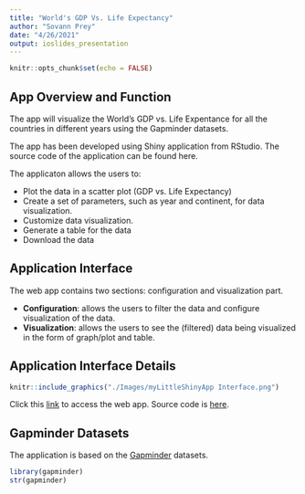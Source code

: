 ```yaml
---
title: "World's GDP Vs. Life Expectancy"
author: "Sovann Prey"
date: "4/26/2021"
output: ioslides_presentation
---
```


```r
knitr::opts_chunk$set(echo = FALSE)
```

## App Overview and Function
The app will visualize the World's GDP vs. Life Expentance for all the countries in different years using the Gapminder datasets.

The app has been developed using Shiny application from RStudio. The source code of the application can be found here.

The applicaton allows the users to:

- Plot the data in a scatter plot (GDP vs. Life Expectancy)
- Create a set of parameters, such as year and continent, for data visualization.
- Customize data visualization.
- Generate a table for the data
- Download the data

## Application Interface
The web app contains two sections: configuration and visualization part.

- **Configuration**: allows the users to filter the data and configure visualization of the data.
- **Visualization**: allows the users to see the (filtered) data being visualized in the form of graph/plot and table.

## Application Interface Details
```r
knitr::include_graphics("./Images/myLittleShinyApp Interface.png")
```

Click this [link]() to access the web app. Source code is [here](https://github.com/preysovann/dvdp2/tree/master/myLittleShinyApp).

## Gapminder Datasets
The application is based on the [Gapminder](https://cran.r-project.org/web/packages/gapminder/README.html) datasets.

```r
library(gapminder)
str(gapminder)
```